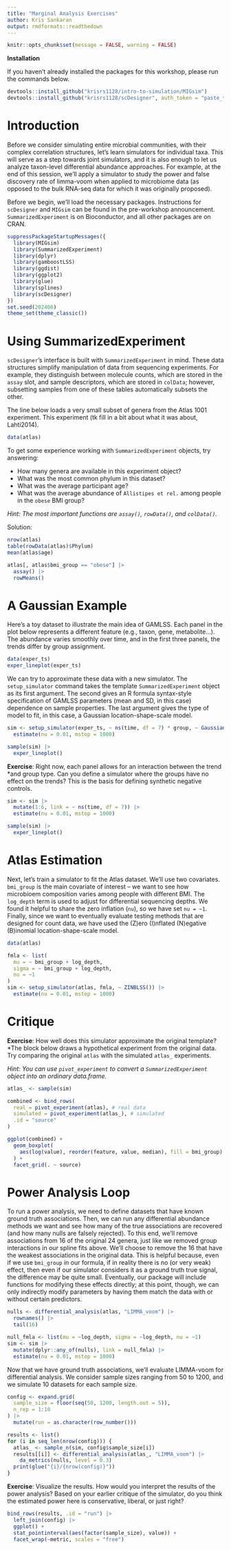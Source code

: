 ```yaml
---
title: "Marginal Analysis Exercises"
author: Kris Sankaran
output: rmdformats::readthedown
---
```


```r
knitr::opts_chunk$set(message = FALSE, warning = FALSE)
```

**Installation**

If you haven't already installed the packages for this workshop, please run the commands below. 

```r
devtools::install_github("krisrs1128/intro-to-simulation/MIGsim")
devtools::install_github("krisrs1128/scDesigner", auth_token = "paste_token_here")
```

# Introduction

Before we consider simulating entire microbial communities, with their complex
correlation structures, let's learn simulators for individual taxa. This will
serve as a step towards joint simulators, and it is also enough to let us
analyze taxon-level differential abundance approaches. For example, at the end
of this session, we'll apply a simulator to study the power and false discovery
rate of limma-voom when applied to microbiome data (as opposed to the bulk
RNA-seq data for which it was originally proposed).

Before we begin, we'll load the necessary packages. Instructions for
`scDesigner` and `MIGsim` can be found in the pre-workshop announcement.
`SummarizedExperiment` is on Bioconductor, and all other packages are on CRAN.

```r
suppressPackageStartupMessages({
  library(MIGsim)
  library(SummarizedExperiment)
  library(dplyr)
  library(gamboostLSS)
  library(ggdist)
  library(ggplot2)
  library(glue)
  library(splines)
  library(scDesigner)
})
set.seed(202406)
theme_set(theme_classic())
```

# Using SummarizedExperiment

`scDesigner`'s interface is built with `SummarizedExperiment` in mind. These
data structures simplify manipulation of data from sequencing experiments. For
example, they distinguish between molecule counts, which are stored in the
`assay` slot, and sample descriptors, which are stored in `colData`; however,
subsetting samples from one of these tables automatically subsets the other.

The line below loads a very small subset of genera from the Atlas 1001
experiment. This experiment (tk fill in a bit about what it was about, Lahti2014).

```r
data(atlas)
```

To get some experience working with `SummarizedExperiment` objects, try
answering:

* How many genera are available in this experiment object?
* What was the most common phylum in this dataset?
* What was the average participant age?
* What was the average abundance of `Allistipes et rel.` among people in the `obese` BMI group?

_Hint: The most important functions are `assay()`, `rowData()`, and `colData()`._

Solution:

```r
nrow(atlas)
table(rowData(atlas)$Phylum)
mean(atlas$age)

atlas[, atlas$bmi_group == "obese"] |>
  assay() |>
  rowMeans()
```

# A Gaussian Example

Here's a toy dataset to illustrate the main idea of GAMLSS. Each panel in the
plot below represents a different feature (e.g., taxon, gene, metabolite...).
The abundance varies smoothly over time, and in the first three panels, the
trends differ by group assignment.

```r
data(exper_ts)
exper_lineplot(exper_ts)
```

We can try to approximate these data with a new simulator. The `setup_simulator`
command takes the template `SummarizedExperiment` object as its first argument.
The second gives an R formula syntax-style specification of GAMLSS parameters
(mean and SD, in this case) dependence on sample properties. The last argument
gives the type of model to fit, in this case, a Gaussian location-shape-scale
model.

```r
sim <- setup_simulator(exper_ts, ~ ns(time, df = 7) * group, ~ GaussianLSS()) |>
  estimate(nu = 0.01, mstop = 1000)

sample(sim) |>
  exper_lineplot()
```

**Exercise**: Right now, each panel allows for an interaction between the trend
*and
group type. Can you define a simulator where the groups have no effect on the
trends? This is the basis for defining synthetic negative controls.

```r
sim <- sim |>
  mutate(1:6, link = ~ ns(time, df = 7)) |>
  estimate(nu = 0.01, mstop = 1000)

sample(sim) |>
  exper_lineplot()
```

# Atlas Estimation

Next, let's train a simulator to fit the Atlas dataset. We'll use two
covariates. `bmi_group` is the main covariate of interest -- we want to see how
microbioem composition varies among people with different BMI. The `log_depth`
term is used to adjust for differential sequencing depths. We found it helpful
to share the zero inflation (`nu`), so we have set `nu = ~1`. Finally, since we
want to eventually evaluate testing methods that are designed for count data, we
have used the (Z)ero (I)nflated (N)egative (B)inomial location-shape-scale
model.

```r
data(atlas)

fmla <- list(
  mu = ~ bmi_group + log_depth,
  sigma = ~ bmi_group + log_depth,
  nu = ~1
)
sim <- setup_simulator(atlas, fmla, ~ ZINBLSS()) |>
  estimate(nu = 0.01, mstop = 1000)
```

# Critique

**Exercise**: How well does this simulator approximate the original template?
*The block below
draws a hypothetical experiment from the original data. Try comparing the
original `atlas` with the simulated `atlas_` experiments.

_Hint: You can use `pivot_experiment` to convert a `SummarizedExperiment` object into an ordinary data.frame._

```r
atlas_ <- sample(sim)
```

```r
combined <- bind_rows(
  real = pivot_experiment(atlas), # real data
  simulated = pivot_experiment(atlas_), # simulated
  .id = "source"
)

ggplot(combined) +
  geom_boxplot(
    aes(log(value), reorder(feature, value, median), fill = bmi_group)
  ) +
  facet_grid(. ~ source)
```

# Power Analysis Loop

To run a power analysis, we need to define datasets that have known ground truth
associations. Then, we can run any differential abundance methods we want and
see how many of the true associations are recovered (and how many nulls are
falsely rejected). To this end, we'll remove associations from 16 of the
original 24 genera, just like we removed group interactions in our spline fits
above. We'll choose to remove the 16 that have the weakest associations in the
original data. This is helpful because, even if we use `bmi_group` in our
formula, if in reality there is no (or very weak) effect, then even if our
simulator considers it as a ground truth true signal, the difference may be
quite small. Eventually, our package will include functions for modifying these
effects directly; at this point, though, we can only indirectly modify
parameters by having them match the data with or without certain predictors.

```r
nulls <- differential_analysis(atlas, "LIMMA_voom") |>
  rownames() |>
  tail(16)

null_fmla <- list(mu = ~log_depth, sigma = ~log_depth, nu = ~1)
sim <- sim |>
  mutate(dplyr::any_of(nulls), link = null_fmla) |>
  estimate(nu = 0.01, mstop = 1000)
```

Now that we have ground truth associations, we'll evaluate LIMMA-voom for
differential analysis. We consider sample sizes ranging from 50 to 1200, and we
simulate 10 datasets for each sample size.

```r
config <- expand.grid(
  sample_size = floor(seq(50, 1200, length.out = 5)),
  n_rep = 1:10
) |>
  mutate(run = as.character(row_number()))

results <- list()
for (i in seq_len(nrow(config))) {
  atlas_ <- sample_n(sim, config$sample_size[i])
  results[[i]] <- differential_analysis(atlas_, "LIMMA_voom") |>
    da_metrics(nulls, level = 0.3)
  print(glue("{i}/{nrow(config)}"))
}
```

**Exercise**: Visualize the results. How would you interpret the results of the
power analysis? Based on your earlier critique of the simulator, do you think
the estimated power here is conservative, liberal, or just right?

```r
bind_rows(results, .id = "run") |>
  left_join(config) |>
  ggplot() +
  stat_pointinterval(aes(factor(sample_size), value)) +
  facet_wrap(~metric, scales = "free")
```
